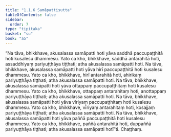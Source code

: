 ```yaml
---
title: "1.1.6 Samāpattisutta"
tableOfContents: false
sidebar:
  order: 7
type: "tipitaka"
basket: "su"
book: "a5"
---
```



<DynamicBreadcrumb />

<Division number="6" book="a5" bookNo="16" page="4">

<Paragraph number="23" book="a5">
“Na tāva, bhikkhave, akusalassa samāpatti hoti yāva saddhā paccupaṭṭhitā hoti kusalesu dhammesu. Yato ca kho, bhikkhave, saddhā antarahitā hoti, assaddhiyaṃ pariyuṭṭhāya tiṭṭhati; atha akusalassa samāpatti hoti.
</Paragraph>

<Paragraph number="24" book="a5">
Na tāva, bhikkhave, akusalassa samāpatti hoti yāva hirī paccupaṭṭhitā hoti kusalesu dhammesu. Yato ca kho, bhikkhave, hirī antarahitā hoti, ahirikaṃ pariyuṭṭhāya tiṭṭhati; atha akusalassa samāpatti hoti.
</Paragraph>

<Paragraph number="25" book="a5">
Na tāva, bhikkhave, akusalassa samāpatti hoti yāva ottappaṃ paccupaṭṭhitaṃ hoti kusalesu dhammesu. Yato ca kho, bhikkhave, ottappaṃ antarahitaṃ hoti, anottappaṃ pariyuṭṭhāya tiṭṭhati; atha akusalassa samāpatti hoti.
</Paragraph>

<Paragraph number="26" book="a5">
Na tāva, bhikkhave, akusalassa samāpatti hoti yāva vīriyaṃ paccupaṭṭhitaṃ hoti kusalesu dhammesu. Yato ca kho, bhikkhave, vīriyaṃ antarahitaṃ hoti, kosajjaṃ pariyuṭṭhāya tiṭṭhati; atha akusalassa samāpatti hoti.
</Paragraph>

<Paragraph number="27" book="a5">
Na tāva, bhikkhave, akusalassa samāpatti hoti yāva paññā paccupaṭṭhitā hoti kusalesu dhammesu. Yato ca kho, bhikkhave, paññā antarahitā hoti, duppaññā pariyuṭṭhāya tiṭṭhati; atha akusalassa samāpatti hotī”ti.

</Paragraph>
</Division>

<Paragraph number="28" type="center" book="a5">
Chaṭṭhaṃ.
</Paragraph>